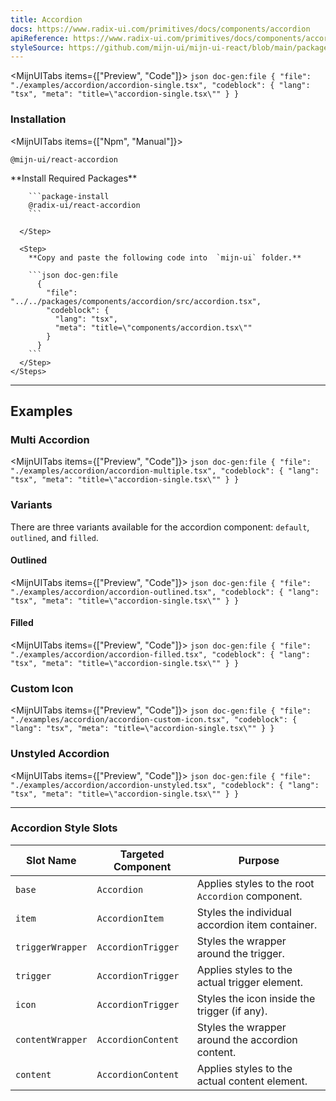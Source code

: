 ```yaml
---
title: Accordion
docs: https://www.radix-ui.com/primitives/docs/components/accordion
apiReference: https://www.radix-ui.com/primitives/docs/components/accordion#api-reference
styleSource: https://github.com/mijn-ui/mijn-ui-react/blob/main/packages/theme/src/components/accordion.ts
---
```



<MijnUITabs items={["Preview", "Code"]}>
  <MijnUITabsContent value="Preview">
    <ComponentPreview>
      <AccordionSingleExample />
    </ComponentPreview>
  </MijnUITabsContent>
  <MijnUITabsContent value="Code">
    ```json doc-gen:file
    {
      "file": "./examples/accordion/accordion-single.tsx",
      "codeblock": {
        "lang": "tsx",
        "meta": "title=\"accordion-single.tsx\""
      }
    }
    ```
  </MijnUITabsContent>
</MijnUITabs>


### Installation

<MijnUITabs items={["Npm", "Manual"]}>
  <MijnUITabsContent value="Npm">
  ```package-install
  @mijn-ui/react-accordion
  ```
  </MijnUITabsContent>

  <MijnUITabsContent value="Manual">
    <Steps>
      <Step>
        **Install Required Packages**

        ```package-install
        @radix-ui/react-accordion
        ```

      </Step>

      <Step>
        **Copy and paste the following code into  `mijn-ui` folder.**

        ```json doc-gen:file
          {
            "file": "../../packages/components/accordion/src/accordion.tsx",
            "codeblock": {
              "lang": "tsx",
              "meta": "title=\"components/accordion.tsx\""
            }
          }
        ```
      </Step>
    </Steps>
  </MijnUITabsContent>
</MijnUITabs>

---

## Examples

### Multi Accordion

<MijnUITabs items={["Preview", "Code"]}>
  <MijnUITabsContent value="Preview">
    <ComponentPreview>
      <AccordionMultipleExample />
    </ComponentPreview>
  </MijnUITabsContent>
  <MijnUITabsContent value="Code">
    ```json doc-gen:file
    {
      "file": "./examples/accordion/accordion-multiple.tsx",
      "codeblock": {
        "lang": "tsx",
        "meta": "title=\"accordion-single.tsx\""
      }
    }
    ```
  </MijnUITabsContent>
</MijnUITabs>

### Variants

There are three variants available for the accordion component: `default`, `outlined`, and `filled`.

#### Outlined

<MijnUITabs items={["Preview", "Code"]}>
  <MijnUITabsContent value="Preview">
    <ComponentPreview>
      <AccordionOutlinedExample />
    </ComponentPreview>
  </MijnUITabsContent>
  <MijnUITabsContent value="Code">
    ```json doc-gen:file
    {
      "file": "./examples/accordion/accordion-outlined.tsx",
      "codeblock": {
        "lang": "tsx",
        "meta": "title=\"accordion-single.tsx\""
      }
    }
    ```
  </MijnUITabsContent>
</MijnUITabs>

#### Filled

<MijnUITabs items={["Preview", "Code"]}>
  <MijnUITabsContent value="Preview">
    <ComponentPreview>
      <AccordionFilledExample />
    </ComponentPreview>
  </MijnUITabsContent>
  <MijnUITabsContent value="Code">
    ```json doc-gen:file
    {
      "file": "./examples/accordion/accordion-filled.tsx",
      "codeblock": {
        "lang": "tsx",
        "meta": "title=\"accordion-single.tsx\""
      }
    }
    ```
  </MijnUITabsContent>
</MijnUITabs>

### Custom Icon

<MijnUITabs items={["Preview", "Code"]}>
  <MijnUITabsContent value="Preview">
    <ComponentPreview>
      <AccordionCustomIconExample />
    </ComponentPreview>
  </MijnUITabsContent>
  <MijnUITabsContent value="Code">
    ```json doc-gen:file
    {
      "file": "./examples/accordion/accordion-custom-icon.tsx",
      "codeblock": {
        "lang": "tsx",
        "meta": "title=\"accordion-single.tsx\""
      }
    }
    ```
  </MijnUITabsContent>
</MijnUITabs>

### Unstyled Accordion

<MijnUITabs items={["Preview", "Code"]}>
  <MijnUITabsContent value="Preview">
    <ComponentPreview>
      <AccordionUnstyledExample />
    </ComponentPreview>
  </MijnUITabsContent>
  <MijnUITabsContent value="Code">
    ```json doc-gen:file
    {
      "file": "./examples/accordion/accordion-unstyled.tsx",
      "codeblock": {
        "lang": "tsx",
        "meta": "title=\"accordion-single.tsx\""
      }
    }
    ```
  </MijnUITabsContent>
</MijnUITabs>

---

### Accordion Style Slots

| **Slot Name**    | **Targeted Component** | **Purpose**                                      |
|-------------------|------------------------|-------------------------------------------------|
| `base`           | `Accordion`           | Applies styles to the root `Accordion` component. |
| `item`           | `AccordionItem`       | Styles the individual accordion item container.   |
| `triggerWrapper` | `AccordionTrigger`    | Styles the wrapper around the trigger.           |
| `trigger`        | `AccordionTrigger`    | Applies styles to the actual trigger element.    |
| `icon`           | `AccordionTrigger`    | Styles the icon inside the trigger (if any).     |
| `contentWrapper` | `AccordionContent`    | Styles the wrapper around the accordion content. |
| `content`        | `AccordionContent`    | Applies styles to the actual content element.    |

